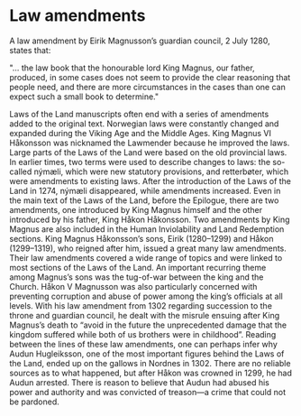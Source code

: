 
# Law amendments

A law amendment by Eirik Magnusson’s guardian council, 2 July 1280, states that:

"… the law book that the honourable lord King Magnus, our father, produced, in some cases does not seem to provide the clear reasoning that people need, and there are more circumstances in the cases than one can expect such a small book to determine."

<SubPages meta={meta} />

Laws of the Land manuscripts often end with a series of amendments added to the original text. Norwegian laws were constantly changed and expanded during the Viking Age and the Middle Ages. King Magnus VI Håkonsson was nicknamed the Lawmender because he improved the laws. Large parts of the Laws of the Land were based on the old provincial laws. In earlier times, two terms were used to describe changes to laws: the so-called nýmæli, which were new statutory provisions, and retterbøter, which were amendments to existing laws. After the introduction of the Laws of the Land in 1274, nýmæli disappeared, while amendments increased. Even in the main text of the Laws of the Land, before the Epilogue, there are two amendments, one introduced by King Magnus himself and the other introduced by his father, King Håkon Håkonsson. Two amendments by King Magnus are also included in the Human Inviolability and Land Redemption sections. King Magnus Håkonsson’s sons, Eirik (1280–1299) and Håkon (1299–1319), who reigned after him, issued a great many law amendments. Their law amendments covered a wide range of topics and were linked to most sections of the Laws of the Land. An important recurring theme among Magnus’s sons was the tug-of-war between the king and the Church. Håkon V Magnusson was also particularly concerned with preventing corruption and abuse of power among the king’s officials at all levels. With his law amendment from 1302 regarding succession to the throne and guardian council, he dealt with the misrule ensuing after King Magnus’s death to “avoid in the future the unprecedented damage that the kingdom suffered while both of us brothers were in childhood”. Reading between the lines of these law amendments, one can perhaps infer why Audun Hugleiksson, one of the most important figures behind the Laws of the Land, ended up on the gallows in Nordnes in 1302. There are no reliable sources as to what happened, but after Håkon was crowned in 1299, he had Audun arrested. There is reason to believe that Audun had abused his power and authority and was convicted of treason—a crime that could not be pardoned.
